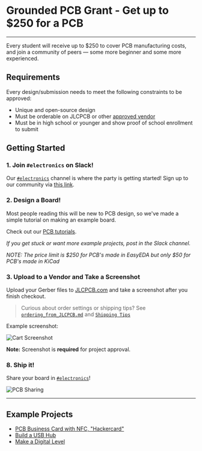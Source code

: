 # Grounded PCB Grant - Get up to $250 for a PCB

***

Every student will receive up to $250 to cover PCB manufacturing costs, and join a community of peers — some more beginner and some more experienced.

## Requirements

Every design/submission needs to meet the following constraints to be approved:

* Unique and open-source design
* Must be orderable on JLCPCB or other [approved vendor](https://github.com/hackclub/OnBoard/blob/main/docs/VENDORS.md)
* Must be in high school or younger and show proof of school enrollment to submit

## Getting Started

### 1. Join `#electronics` on Slack!

Our [`#electronics`](https://hackclub.slack.com/archives/C0587U78RK4) channel is where the party is getting started!
Sign up to our community via [this link](https://hackclub.com/slack/?event=onboard).

### 2. Design a Board!

Most people reading this will be new to PCB design, so we've made a simple tutorial on making an example board.

Check out our [PCB tutorials](https://jams.hackclub.com/tag/pcb).

*If you get stuck or want more example projects, post in the Slack channel.*

*NOTE: The price limit is $250 for PCB's made in EasyEDA but only $50 for PCB's made in KiCad*

### 3. Upload to a Vendor and Take a Screenshot

Upload your Gerber files to [JLCPCB.com](https://jlcpcb.com/) and take a screenshot after you finish checkout.

> Curious about order settings or shipping tips?
> See [`ordering_from_JLCPCB.md`](./docs/ordering_from_JLCPCB.md) and [`Shipping Tips`](./community/shipping.md)

Example screenshot:

![Cart Screenshot](https://hc-cdn.hel1.your-objectstorage.com/s/v3/51761af33c599ad46040b56176a516b543293c64_cart__1_.png)

**Note:** Screenshot is **required** for project approval.

###



### 8. Ship it!

Share your board in [`#electronics`](https://hackclub.slack.com/archives/C056AMWSFKJ)!

![PCB Sharing](https://hc-cdn.hel1.your-objectstorage.com/s/v3/54d28c4e1c05457e39b2191c79389a7e550aad65_john-sharing-pcb.png)

***

## Example Projects

* [PCB Business Card with NFC, "Hackercard"](https://jams.hackclub.com/jam/hacker-card)
* [Build a USB Hub](https://jams.hackclub.com/batch/usb-hub)
* [Make a Digital Level](https://jams.hackclub.com/batch/sparkletilt-pcb) 